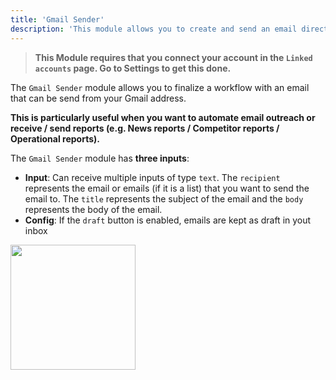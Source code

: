 ```yaml
---
title: 'Gmail Sender'
description: 'This module allows you to create and send an email directly from your gmail account'
---
```


>**This Module requires that you connect your account in the `Linked accounts` page. Go to Settings to get this done.**

The `Gmail Sender` module allows you to finalize a workflow with an email that can be send from your Gmail address. 

**This is particularly useful when you want to automate email outreach or receive / send reports (e.g. News reports / Competitor reports / Operational reports).**

The `Gmail Sender` module has **three inputs**:

- **Input**: Can receive multiple inputs of type `text`. The `recipient` represents the email or emails (if it is a list) that you want to send the email to. The `title` represents the subject of the email and the `body` represents the body of the email.
- **Config**: If the `draft` button is enabled, emails are kept as draft in yout inbox

<img height="200" src="GmailW.png" />